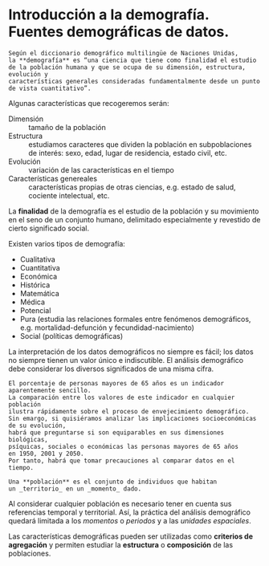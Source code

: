 # Introducción a la demografía. Fuentes demográficas de datos. {#intro}

```definition
Según el diccionario demográfico multilingüe de Naciones Unidas,
la **demografía** es “una ciencia que tiene como finalidad el estudio de la población humana y que se ocupa de su dimensión, estructura, evolución y
características generales consideradas fundamentalmente desde un punto
de vista cuantitativo”.
```

Algunas características que recogeremos serán:

Dimensión
  ~ tamaño de la población

Estructura
  ~ estudiamos caracteres que dividen la población en subpoblaciones de interés:
  sexo, edad, lugar de residencia, estado civil, etc.

Evolución
  ~ variación de las características en el tiempo

Características genereales
  ~ características propias de otras ciencias, e.g. estado de salud, cociente intelectual, etc.

La **finalidad** de la demografía es el estudio de la población
y su movimiento en el seno de un conjunto humano,
delimitado especialmente y revestido de cierto significado social.

Existen varios tipos de demografía:

- Cualitativa
- Cuantitativa
- Económica
- Histórica
- Matemática
- Médica
- Potencial
- Pura (estudia las relaciones formales entre fenómenos demográficos, e.g. mortalidad-defunción y fecundidad-nacimiento)
- Social (políticas demográficas)

La interpretación de los datos demográficos no siempre es fácil;
los datos no siempre tienen un valor único e indiscutible.
El análisis demográfico debe considerar los diversos significados
de una misma cifra.

```example
El porcentaje de personas mayores de 65 años es un indicador aparentemente sencillo.
La comparación entre los valores de este indicador en cualquier población
ilustra rápidamente sobre el proceso de envejecimiento demográfico.
Sin emargo, si quisiéramos analizar las implicaciones socioeconómicas de su evolución,
habrá que preguntarse si son equiparables en sus dimensiones biológicas,
psíquicas, sociales o económicas las personas mayores de 65 años
en 1950, 2001 y 2050.
Por tanto, habrá que tomar precauciones al comparar datos en el tiempo.
```

```definition
Una **población** es el conjunto de individuos que habitan
un _territorio_ en un _momento_ dado.
```

Al considerar cualquier población es necesario tener en cuenta sus referencias temporal y territorial.
Así, la práctica del análisis demográfico quedará limitada a
los _momentos_ o _periodos_ y a las _unidades espaciales_.

Las características demográficas pueden ser utilizadas como **criterios de agregación**
y permiten estudiar la **estructura** o **composición** de las poblaciones.
